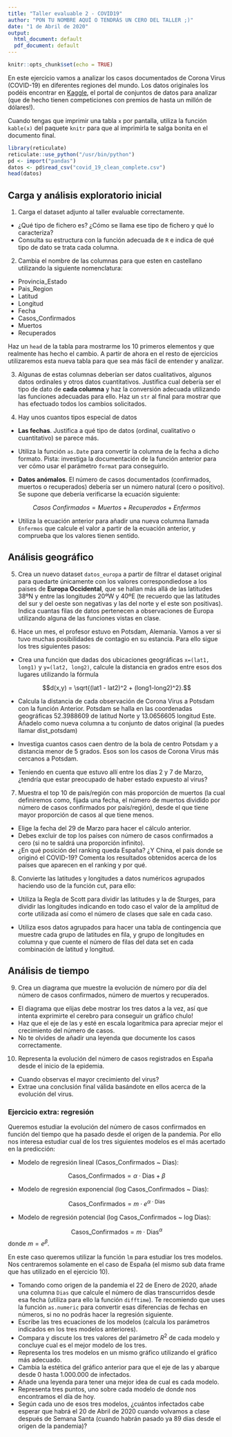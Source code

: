 ```yaml
---
title: "Taller evaluable 2 - COVID19"
author: "PON TU NOMBRE AQUÍ O TENDRÁS UN CERO DEL TALLER ;)"
date: "1 de Abril de 2020"
output:
  html_document: default
  pdf_document: default
---
```


```r
knitr::opts_chunk$set(echo = TRUE)
```

En este ejercicio vamos a analizar los casos documentados de Corona Virus (COVID-19) en diferentes regiones del mundo. Los datos originales los podéis encontrar en [Kaggle](https://www.kaggle.com/imdevskp/corona-virus-report), el portal de conjuntos de datos para analizar (que de hecho tienen competiciones con premios de hasta un millón de dólares!).

Cuando tengas que imprimir una tabla `x` por pantalla, utiliza la función `kable(x)` del paquete `knitr` para que al imprimirla te salga bonita en el documento final.

```r
library(reticulate)
reticulate::use_python("/usr/bin/python")
pd <- import("pandas")
datos <- pd$read_csv("covid_19_clean_complete.csv")
head(datos)
```


## Carga y análisis exploratorio inicial

1. Carga el dataset adjunto al taller evaluable correctamente. 
  * ¿Qué tipo de fichero es? ¿Cómo se llama ese tipo de fichero y qué lo caracteriza?
  * Consulta su estructura con la función adecuada de `R` e indica de qué tipo de dato se trata cada columna.

2. Cambia el nombre de las columnas para que esten en castellano utilizando la siguiente nomenclatura:

* Provincia_Estado
* Pais_Region
* Latitud
* Longitud
* Fecha
* Casos_Confirmados
* Muertos
* Recuperados

Haz un `head` de la tabla para mostrarme los 10 primeros elementos y que realmente has hecho el cambio. A partir de ahora en el resto de ejercicios utilizaremos esta nueva tabla para que sea más fácil de entender y analizar.

3. Algunas de estas columnas deberían ser datos cualitativos, algunos datos ordinales y otros datos cuantitativos. Justifica cual debería ser el tipo de dato de **cada columna** y haz la conversión adecuada utilizando las funciones adecuadas para ello. Haz un `str` al final para mostrar que has efectuado todos los cambios solicitados.

4. Hay unos cuantos tipos especial de datos

* **Las fechas**. Justifica a qué tipo de datos (ordinal, cualitativo o cuantitativo) se parece más. 
* Utiliza la función `as.Date` para convertir la columna de la fecha a dicho formato. Pista: investiga la documentación de la función anterior para ver cómo usar el parámetro `format` para conseguirlo.

* **Datos anómalos**. El número de casos documentados (confirmados, muertos o recuperados) debería ser un número natural (cero o positivo). Se supone que debería verificarse la ecuación siguiente:

$$Casos\ Confirmados = Muertos + Recuperados + Enfermos$$

* Utiliza la ecuación anterior para añadir una nueva columna llamada `Enfermos` que calcule el valor a partir de la ecuación anterior, y comprueba que los valores tienen sentido. 

## Análisis geográfico

5. Crea un nuevo dataset `datos_europa` a partir de filtrar el dataset original para quedarte únicamente con los valores correspondiedose a los paises de **Europa Occidental**, que se hallan más allá de las latitudes 38ºN y entre las longitudes 20ºW y 40ºE (te recuerdo que las latitudes del sur y del oeste son negativas y las del norte y el este son positivas). Indica cuantas filas de datos pertenecen a observaciones de Europa utilizando alguna de las funciones vistas en clase.

6. Hace un mes, el profesor estuvo en Potsdam, Alemania. Vamos a ver si tuvo muchas posibilidades de contagio en su estancia. Para ello sigue los tres siguientes pasos:
  * Crea una función que dadas dos ubicaciones geográficas `x=(lat1, long1)` y `y=(lat2, long2)`, calcule la distancia en grados entre esos dos lugares utilizando la fórmula

$$d(x,y) = \sqrt{(lat1 - lat2)^2 + (long1-long2)^2}.$$
  
  * Calcula la distancia de cada observación de Corona Virus a Potsdam con la función Anterior. Potsdam se halla en las coordenadas geográficas 52.3988609 de latitud Norte y 13.0656605 longitud Este. Añadelo como nueva columna a tu conjunto de datos original (la puedes llamar dist_potsdam)

  * Investiga cuantos casos caen dentro de la bola de centro Potsdam y a distancia menor de 5 grados. Esos son los casos de Corona Virus más cercanos a Potsdam.
  
* Teniendo en cuenta que estuvo allí entre los días 2 y 7 de Marzo, ¿tendría que estar preocupado de haber estado expuesto al virus? 

7. Muestra el top 10 de país/región con más proporción de muertos (la cual definiremos como, fijada una fecha, el número de muertos dividido por número de casos confirmados por país/región), desde el que tiene mayor proporción de casos al que tiene menos. 

* Elige la fecha del 29 de Marzo para hacer el cálculo anterior.
* Debes excluir de top los países con número de casos confirmados a cero (si no te saldrá una proporción infinito). 
* ¿En qué posición del ranking queda España? ¿Y China, el país donde se originó el COVID-19? Comenta los resultados obtenidos acerca de los países que aparecen en el ranking y por qué.

8. Convierte las latitudes y longitudes a datos numéricos agrupados haciendo uso de la función cut, para ello:

* Utiliza la Regla de Scott para dividir las latitudes y la de Sturges, para dividir las longitudes indicando en todo caso el valor de la amplitud de corte utilizada así como el número de clases que sale en cada caso. 

* Utiliza esos datos agrupados para hacer una tabla de contingencia que muestre cada grupo de latitudes en fila, y grupo de longitudes en columna y que cuente el número de filas del data set en cada combinación de latitud y longitud. 


## Análisis de tiempo

9. Crea un diagrama que muestre la evolución de número por día del número de casos confirmados, número de muertos y recuperados. 
* El diagrama que elijas debe mostrar los tres datos a la vez, así que intenta exprimirte el cerebro para conseguir un gráfico chulo! 
* Haz que el eje de las y esté en escala logarítmica para apreciar mejor el crecimiento del número de casos.
* No te olvides de añadir una leyenda que documente los casos correctamente.

10. Representa la evolución del número de casos registrados en España desde el inicio de la epidemia. 
* Cuando observas el mayor crecimiento del virus?
* Extrae una conclusión final válida basándote en ellos acerca de la evolución del virus. 

### Ejercicio extra: regresión

Queremos estudiar la evolución del número de casos confirmados en función del tiempo que ha pasado desde el origen de la pandemia. Por ello nos interesa estudiar cual de los tres siguientes modelos es el más acertado en la predicción:

* Modelo de regresión lineal  (Casos_Confirmados ~ Dias):

$$\textrm{Casos_Confirmados} = \alpha\cdot\textrm{Dias}+\beta$$

* Modelo de regresión exponencial (log Casos_Confirmados ~ Dias):

$$\textrm{Casos_Confirmados} = m\cdot e^{\alpha \cdot \textrm{Dias}}$$

* Modelo de regresión potencial (log Casos_Confirmados ~ log Dias):

$$\textrm{Casos_Confirmados} = m\cdot \textrm{Dias}^\alpha$$
donde $m=e^\beta$.

En este caso queremos utilizar la función `lm` para estudiar los tres modelos. Nos centraremos solamente en el caso de España (el mismo sub data frame que has utilizado en el ejercicio 10).

* Tomando como origen de la pandemia el 22 de Enero de 2020, añade una columna `Dias` que calcule el número de días transcurridos desde esa fecha (utiliza para ello la función `difftime`). Te recomiendo que uses la función `as.numeric` para convertir esas diferencias de fechas en números, si no no podrás hacer la regresión siguiente.
* Escribe las tres ecuaciones de los modelos (calcula los parámetros indicados en los tres modelos anteriores).
* Compara y discute los tres valores del parámetro $R^2$ de cada modelo y concluye cual es el mejor modelo de los tres.
* Representa los tres modelos en un mismo gráfico utilizando el gráfico más adecuado.
* Cambia la estética del gráfico anterior para que el eje de las y abarque desde 0 hasta 1.000.000 de infectados.
* Añade una leyenda para tener una mejor idea de cual es cada modelo. 
* Representa tres puntos, uno sobre cada modelo de donde nos encontramos el día de hoy. 
* Según cada uno de esos tres modelos, ¿cuántos infectados cabe esperar que habrá el 20 de Abril de 2020 cuando volvamos a clase después de Semana Santa (cuando habrán pasado ya 89 días desde el origen de la pandemia)?

